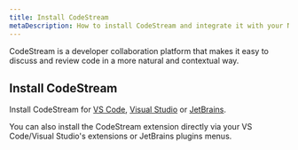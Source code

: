 ```yaml
---
title: Install CodeStream
metaDescription: How to install CodeStream and integrate it with your New Relic account.
---
```


CodeStream is a developer collaboration platform that makes it easy to discuss and review code in a more natural and contextual way. 

## Install CodeStream

Install CodeStream for [VS Code](https://marketplace.visualstudio.com/items?itemName=CodeStream.codestream), [Visual Studio](https://marketplace.visualstudio.com/items?itemName=CodeStream.codestream-vs) or [JetBrains](https://plugins.jetbrains.com/plugin/12206-codestream).

You can also install the CodeStream extension directly via your VS Code/Visual Studio's extensions or JetBrains plugins menus.

